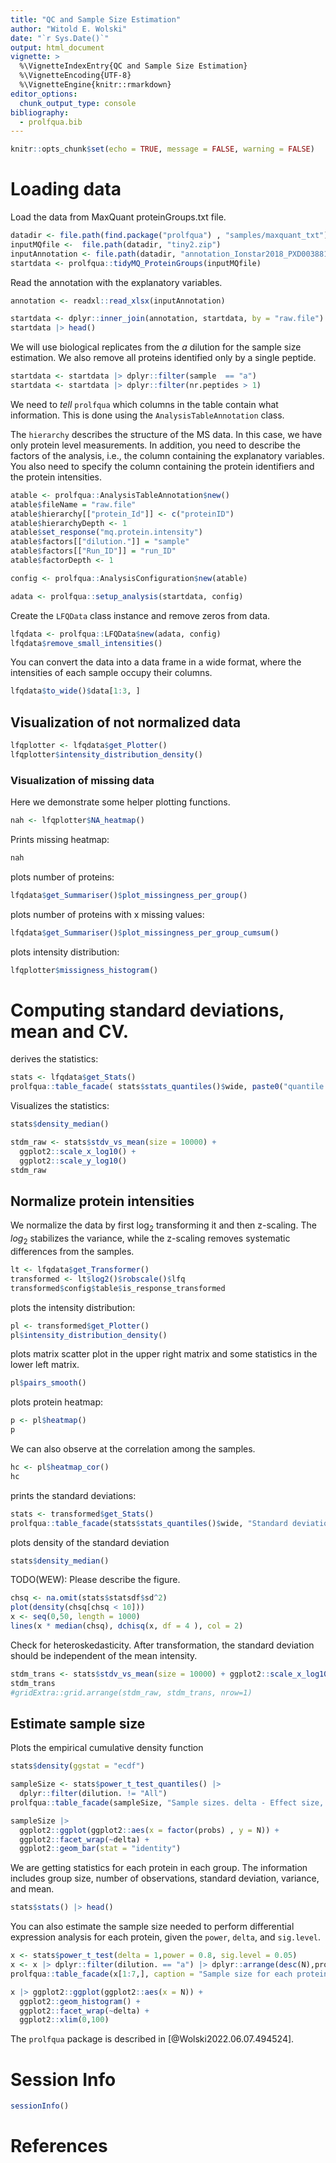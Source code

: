 ```yaml
---
title: "QC and Sample Size Estimation"
author: "Witold E. Wolski"
date: "`r Sys.Date()`"
output: html_document
vignette: >
  %\VignetteIndexEntry{QC and Sample Size Estimation} 
  %\VignetteEncoding{UTF-8}
  %\VignetteEngine{knitr::rmarkdown}
editor_options: 
  chunk_output_type: console
bibliography:
  - prolfqua.bib
---
```


```r
knitr::opts_chunk$set(echo = TRUE, message = FALSE, warning = FALSE)
```

# Loading data

Load the data from MaxQuant proteinGroups.txt file.

```r
datadir <- file.path(find.package("prolfqua") , "samples/maxquant_txt")
inputMQfile <-  file.path(datadir, "tiny2.zip")
inputAnnotation <- file.path(datadir, "annotation_Ionstar2018_PXD003881.xlsx")
startdata <- prolfqua::tidyMQ_ProteinGroups(inputMQfile)
```

Read the annotation with the explanatory variables.

```r
annotation <- readxl::read_xlsx(inputAnnotation)
```


```r
startdata <- dplyr::inner_join(annotation, startdata, by = "raw.file")
startdata |> head()
```

We will use biological replicates from the _a_ dilution for the sample size
estimation. We also remove all proteins identified only by a single peptide.

```r
startdata <- startdata |> dplyr::filter(sample  == "a")
startdata <- startdata |> dplyr::filter(nr.peptides > 1)
```

We need to _tell_ `prolfqua` which columns in the table contain what information.
This is done using the `AnalysisTableAnnotation` class.

The `hierarchy` describes the structure of the MS data. In this case, we have
only protein level measurements.
In addition, you need to describe the factors of the analysis, i.e., the column
containing the explanatory variables.
You also need to specify the column containing the protein identifiers and the
protein intensities.

```r
atable <- prolfqua::AnalysisTableAnnotation$new()
atable$fileName = "raw.file"
atable$hierarchy[["protein_Id"]] <- c("proteinID")
atable$hierarchyDepth <- 1
atable$set_response("mq.protein.intensity")
atable$factors[["dilution."]] = "sample"
atable$factors[["Run_ID"]] = "run_ID"
atable$factorDepth <- 1

config <- prolfqua::AnalysisConfiguration$new(atable)

adata <- prolfqua::setup_analysis(startdata, config)
```

Create the `LFQData` class instance and remove zeros from data.

```r
lfqdata <- prolfqua::LFQData$new(adata, config)
lfqdata$remove_small_intensities()
```

You can convert the data into a data frame in a wide format, where the
intensities of each sample occupy their columns.

```r
lfqdata$to_wide()$data[1:3, ]
```

## Visualization of not normalized data

```r
lfqplotter <- lfqdata$get_Plotter()
lfqplotter$intensity_distribution_density()
```

### Visualization of missing data

Here we demonstrate some helper plotting functions.

```r
nah <- lfqplotter$NA_heatmap()
```

Prints missing heatmap:
```r
nah
```

plots number of proteins:

```r
lfqdata$get_Summariser()$plot_missingness_per_group()
```


plots number of proteins with x missing values:
```r
lfqdata$get_Summariser()$plot_missingness_per_group_cumsum()
```

plots intensity distribution:
```r
lfqplotter$missigness_histogram()
```

# Computing standard deviations, mean and CV.

derives the statistics:
```r
stats <- lfqdata$get_Stats()
prolfqua::table_facade( stats$stats_quantiles()$wide, paste0("quantile of ",stats$stat ))
```

Visualizes the statistics:
```r
stats$density_median()
```


```r
stdm_raw <- stats$stdv_vs_mean(size = 10000) +
  ggplot2::scale_x_log10() +
  ggplot2::scale_y_log10()
stdm_raw
```


## Normalize protein intensities

We normalize the data by first $\log_2$ transforming it and then z-scaling.
The $log_2$ stabilizes the variance, while the z-scaling removes systematic
differences from the samples.

```r
lt <- lfqdata$get_Transformer()
transformed <- lt$log2()$robscale()$lfq
transformed$config$table$is_response_transformed
```

plots the intensity distribution:
```r
pl <- transformed$get_Plotter()
pl$intensity_distribution_density()
```

plots matrix scatter plot in the upper right matrix and some statistics in the
lower left matrix.

```r
pl$pairs_smooth()
```

plots protein heatmap:
```r
p <- pl$heatmap() 
p 
```

We can also observe at the correlation among the samples.

```r
hc <- pl$heatmap_cor()
hc
```


prints the standard deviations:
```r
stats <- transformed$get_Stats()
prolfqua::table_facade(stats$stats_quantiles()$wide, "Standard deviations")
```


plots density of the standard deviation

```r
stats$density_median()
```

TODO(WEW): Please describe the figure.

```r
chsq <- na.omit(stats$statsdf$sd^2)
plot(density(chsq[chsq < 10]))
x <- seq(0,50, length = 1000)
lines(x * median(chsq), dchisq(x, df = 4 ), col = 2)
```

Check for heteroskedasticity. After transformation,
the standard deviation should be independent of the mean intensity.

```r
stdm_trans <- stats$stdv_vs_mean(size = 10000) + ggplot2::scale_x_log10() + ggplot2::scale_y_log10()
stdm_trans
#gridExtra::grid.arrange(stdm_raw, stdm_trans, nrow=1)
```


## Estimate sample size

Plots the empirical cumulative density function

```r
stats$density(ggstat = "ecdf")
```


```r
sampleSize <- stats$power_t_test_quantiles() |> 
  dplyr::filter(dilution. != "All")
prolfqua::table_facade(sampleSize, "Sample sizes. delta - Effect size, N - samplesize")

```

```r
sampleSize |>
  ggplot2::ggplot(ggplot2::aes(x = factor(probs) , y = N)) +
  ggplot2::facet_wrap(~delta) +
  ggplot2::geom_bar(stat = "identity")

```

We are getting statistics for each protein in each group. The information
includes group size, number of observations, standard deviation, variance,
and mean.

```r
stats$stats() |> head()
```

You can also estimate the sample size needed to perform differential expression
analysis for each protein, given the `power`, `delta`, and `sig.level`.

```r
x <- stats$power_t_test(delta = 1,power = 0.8, sig.level = 0.05)
x <- x |> dplyr::filter(dilution. == "a") |> dplyr::arrange(desc(N),protein_Id)
prolfqua::table_facade(x[1:7,], caption = "Sample size for each protein")
```


```r
x |> ggplot2::ggplot(ggplot2::aes(x = N)) +
  ggplot2::geom_histogram() +
  ggplot2::facet_wrap(~delta) +
  ggplot2::xlim(0,100)
```

The `prolfqua` package is described in [@Wolski2022.06.07.494524].

# Session Info

```r
sessionInfo()
```

# References


